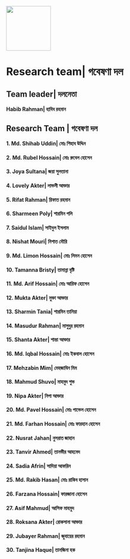 ![](images/logo.jpg){width="120"}

# Research team| গবেষণা দল

## Team leader| দলনেতা

#### Habib Rahman| হাবিব রহমান

## Research Team | গবেষণা দল

#### 1. Md. Shihab Uddin| মোঃ শিহাব উদ্দিন

#### 2. Md. Rubel Hossain| মোঃ রুবেল হোসেন

#### 3. Joya Sultana| জয়া সুলতানা

#### 4. Lovely Akter| লাভলী আক্তার

#### 5. Rifat Rahman| রিফাত রহমান

#### 6. Sharmeen Poly| শারমিন পলি

#### 7. Saidul Islam| সাইদুল ইসলাম

#### 8. Nishat Mouri| নিশাত মৌরি

#### 9. Md. Limon Hossain| মোঃ লিমন হোসেন

#### 10. Tamanna Bristy| তামান্না বৃষ্টি

#### 11. Md. Arif Hossain| মোঃ আরিফ হোসেন

#### 12. Mukta Akter| মুক্তা আক্তার

#### 13. Sharmin Tania| শারমিন তানিয়া

#### 14. Masudur Rahman| মাসুদুর রহমান

#### 15. Shanta Akter| শান্তা আক্তার

#### 16. Md. Iqbal Hossain| মোঃ ইকবাল হোসেন

#### 17. Mehzabin Mim| মেহজাবিন মিম

#### 18. Mahmud Shuvo| মাহমুদ শুভ

#### 19. Nipa Akter| নিপা আক্তার

#### 20. Md. Pavel Hossain| মোঃ পাভেল হোসেন

#### 21. Md. Farhan Hossain| মোঃ ফারহান হোসেন

#### 22. Nusrat Jahan| নুসরাত জাহান

#### 23. Tanvir Ahmed| তানভীর আহমেদ

#### 24. Sadia Afrin| সাদিয়া আফরিন

#### 25. Md. Rakib Hasan| মোঃ রাকিব হাসান

#### 26. Farzana Hossain| ফারজানা হোসেন

#### 27. Asif Mahmud| আসিফ মাহমুদ

#### 28. Roksana Akter| রোকসানা আক্তার

#### 29. Jubayer Rahman| জুবায়ের রহমান

#### 30. Tanjina Haque| তানজিনা হক
